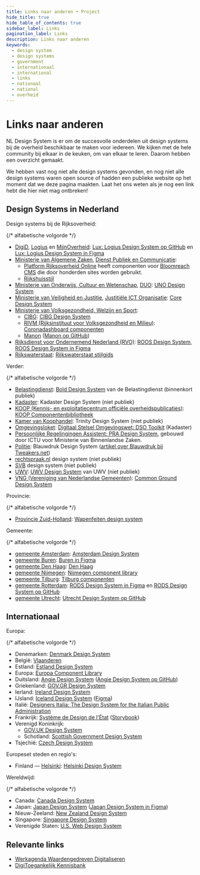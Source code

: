 ```yaml
---
title: Links naar anderen • Project
hide_title: true
hide_table_of_contents: true
sidebar_label: Links
pagination_label: Links
description: Links naar anderen
keywords:
  - design system
  - design systems
  - government
  - internationaal
  - international
  - links
  - nationaal
  - national
  - overheid
---
```


# Links naar anderen

NL Design System is er om de succesvolle onderdelen uit design systems bij de overheid beschikbaar te maken voor iedereen. We kijken met de hele community bij elkaar in de keuken, om van elkaar te leren. Daarom hebben een overzicht gemaakt.

We hebben vast nog niet alle design systems gevonden, en nog niet alle design systems waren open source of hadden een publieke website op het moment dat we deze pagina maakten. Laat het ons weten als je nog een link hebt die hier niet mag ontbreken!

## Design Systems in Nederland

Design systems bij de Rijksoverheid:

{/* alfabetische volgorde */}

- [DigiD](https://digid.nl), [Logius](https://logius.nl/) en [MijnOverheid](https://mijn.overheid.nl/): [Lux: Logius Design System op GitHub](http://github.com/nl-design-system/lux) en [Lux: Logius Design System in Figma](https://www.figma.com/design/515tboh6xpSNziwQu6WyAy/LUX---UI-kit)
- [Ministerie van Algemene Zaken](https://www.rijksoverheid.nl/ministeries/ministerie-van-algemene-zaken), [Dienst Publiek en Communicatie](https://www.rijksoverheid.nl/ministeries/ministerie-van-algemene-zaken/organisatie/organogram/dienst-publiek-en-communicatie):
  - [Platform Rijksoverheid Online](https://www.platformrijksoverheidonline.nl/producten-en-expertise/pro-websites/functionaliteiten-websites-en-magazines) heeft componenten voor [Bloomreach CMS](https://www.bloomreach.com/) die door honderden sites worden gebruikt.
  - [Rijkshuisstijl](https://www.rijkshuisstijl.nl/publiek/modules/folder/brandguide/default/grouplist.aspx?ItemId=1109)
- [Ministerie van Onderwijs, Cultuur en Wetenschap](https://www.rijksoverheid.nl/ministeries/ministerie-van-onderwijs-cultuur-en-wetenschap), [DUO](http://duo.nl): [UNO Design System](https://uno.dfront.rijkscloud.nl/)
- [Ministerie van Veiligheid en Justitie](https://www.minjus.nl/), [Justitiële ICT Organisatie](https://www.justitieleictorganisatie.nl): [Core Design System](https://www.figma.com/design/eYIhKsqhuY5Q8xm3UH7MXn/Core-library)
- [Ministerie van Volksgezondheid, Welzijn en Sport](https://www.rijksoverheid.nl/ministeries/ministerie-van-volksgezondheid-welzijn-en-sport):
  - [CIBG](https://designsystem.cibg.nl): [CIBG Design System](https://designsystem.cibg.nl)
  - [RIVM (Rijksinstituut voor Volksgezondheid en Milieu)](https://www.rivm.nl): [Coronadashboard componenten](https://github.com/minvws/nl-covid19-data-dashboard/tree/develop/packages/app/src/components)
  - [Manon](https://github.com/minvws/nl-rdo-manon) ([Manon op GitHub](https://minvws.github.io/nl-rdo-manon/))
- [Rijksdienst voor Ondernemend Nederland (RVO)](https://www.rvo.nl): [ROOS Design System](https://rvo.nl/roos/), [ROOS Design System in Figma](https://www.figma.com/file/NHV1JYxJ28vKZInSI9u200/)
- [Rijkswaterstaat](https://www.rijkswaterstaat.nl): [Rijkswaterstaat stijlgids](https://rijkswaterstaat-stijlgids.netlify.app)

Verder:

{/* alfabetische volgorde */}

- [Belastingdienst](https://www.belastingdienst.nl/): [Bold Design System](https://bold.belastingdienst.nl) van de Belastingdienst (binnenkort publiek)
- [Kadaster](https://www.kadaster.nl): Kadaster Design System (niet publiek)
- [KOOP (Kennis- en exploitatiecentrum officiële overheidspublicaties)](https://www.koopoverheid.nl): [KOOP Componentenbibliotheek](https://componenten.overheid.nl/)
- [Kamer van Koophandel](http://kvk.nl): Trinity Design System (niet publiek)
- [Omgevingsloket](https://omgevingswet.overheid.nl/home): [Digitaal Stelsel Omgevingswet: DSO Toolkit](https://www.dso-toolkit.nl/) (Kadaster)
- [Persoonlijke Regelingingen Assistent: PRA Design System](https://discipl.gitlab.io/PRA/pra-design-system/), gebouwd door ICTU voor Ministerie van Binnenlandse Zaken.
- [Politie](https://politie.nl): Blauwdruk Design System ([artikel over Blauwdruk bij Tweakers.net](https://tweakers.net/plan/3126/designsysteem-blauwdruk-helpt-development-bij-de-politie-te-stroomlijnen.html))
- [rechtspraak.nl](https://www.rechtspraak.nl) design system (niet publiek)
- [SVB](http://svb.nl) design system (niet publiek)
- [UWV](https://uwv.nl): [UWV Design System](https://designsystem.uwv.nl) van UWV (niet publiek)
- [VNG (Vereniging van Nederlandse Gemeenten)](https://vng.nl): [Common Ground Design System](https://commonground.gitlab.io/core/design-system/)

Provincie:

{/* alfabetische volgorde */}

- [Provincie Zuid-Holland](https://www.zuid-holland.nl): [Wapenfeiten design system](https://wapenfeiten.zuid-holland.nl)

Gemeente:

{/* alfabetische volgorde */}

- [gemeente Amsterdam](http://amsterdam.nl): [Amsterdam Design System](https://designsystem.amsterdam/)
- [gemeente Buren](https://www.buren.nl): [Buren in Figma](https://www.figma.com/file/dBzv9dd3GRFLtxzCKWq9uU/)
- [gemeente Den Haag](http://denhaag.nl): [Den Haag](http://github.com/nl-design-system/denhaag)
- [gemeente Nijmegen](https://componenten.nijmegen.nl/): [Nijmegen component library](https://componenten.nijmegen.nl/)
- [gemeente Tilburg](https://tilburg.nl/): [Tilburg componenten](https://beta.tilburg.nl/winkel/)
- [gemeente Rotterdam](http://rotterdam.nl): [RODS Design System in Figma](https://www.figma.com/design/ZWSC4gCrOXRUR9UX3aoZ8x/Gemeente-Rotterdam-Design-System) en [RODS Design System op GitHub](http://github.com/nl-design-system/rotterdam)
- [gemeente Utrecht](https://utrecht.nl/): [Utrecht Design System op GitHub](http://github.com/nl-design-system/utrecht)

## Internationaal

Europa:

{/* alfabetische volgorde */}

- Denemarken: [<span lang="en">Denmark Design System</span>](https://designsystem.dk)
- België: [Vlaanderen](https://overheid.vlaanderen.be/webuniversum/alle-webcomponenten)
- Estland: [<span lang="en">Estland Design System</span>](https://brand.estonia.ee/)
- Europa: [<span lang="en">Europa Component Library</span>](https://ec.europa.eu/component-library/)
- Duitsland: [<span lang="en">Angie Design System</span>](https://digitalservicebund.github.io/angie/) ([Angie Design System op GitHub](https://github.com/digitalservicebund/angie))
- Griekenland: [GOV.GR Design System](https://guide.services.gov.gr)
- Ierland: [<span lang="en">Ireland Design System</span>](https://ogcio.github.io/ogcio-ds-website/)
- IJsland: [<span lang="en">Iceland Design System</span>](https://island.is/en/o/digital-iceland/design-system) ([Figma](https://www.figma.com/@islandis))
- Italië: [Designers Italia: The Design System for the Italian Public Administration](https://designers.italia.it)
- Frankrijk: [<span lang="fr">Système de Design de l'État</span>](https://www.systeme-de-design.gouv.fr) ([Storybook](https://www.systeme-de-design.gouv.fr))
- Verenigd Koninkrijk:
  - [GOV.UK Design System](http://design-system.service.gov.uk/)
  - Schotland: [<span lang="en">Scottish Government Design System</span>](https://designsystem.gov.scot)
- Tsjechië: [<span lang="en">Czech Design System</span>](https://designsystem.gov.cz/)

Europeset steden en regio's:

- Finland — [Helsinki](https://hel.fi): [<span lang="en">Helsinki Design System</span>](https://hds.hel.fi/)

Wereldwijd:

{/* alfabetische volgorde */}

- Canada: [<span lang="en">Canada Design System</span>](https://www.canada.ca/en/government/about/design-system.html)
- Japan: [<span lang="en">Japan Design System</span>](https://www.digital.go.jp/policies/servicedesign/designsystem/) ([Japan Design System in Figma](https://www.figma.com/community/file/1172530831489802410))
- Nieuw-Zeeland: [<span lang="en">New Zealand Design System</span>](https://design-system-alpha.digital.govt.nz/)
- Singapore: [<span lang="en">Singapore Design System</span>](https://www.designsystem.tech.gov.sg)
- Verenigde Staten: [<span lang="en">U.S. Web Design System</span>](https://designsystem.digital.gov)

## Relevante links

- [Werkagenda Waardengedreven Digitaliseren](https://www.digitaleoverheid.nl/werkagenda-waardengedreven-digitaliseren/)
- [DigiToegankelijk Kennisbank](https://www.digitoegankelijk.nl/aan-de-slag/kennisbank)
